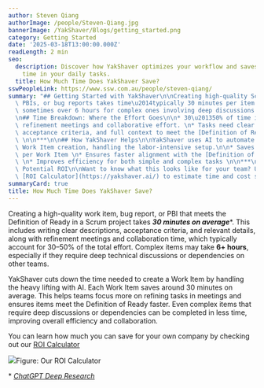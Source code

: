 ```yaml
---
author: Steven Qiang
authorImage: /people/Steven-Qiang.jpg
bannerImage: /YakShaver/Blogs/getting_started.png
category: Getting Started
date: '2025-03-18T13:00:00.000Z'
readLength: 2 min
seo:
  description: Discover how YakShaver optimizes your workflow and saves you valuable
    time in your daily tasks.
  title: How Much Time Does YakShaver Save?
sswPeopleLink: https://www.ssw.com.au/people/steven-qiang/
summary: "## Getting Started with YakShaver\n\nCreating high-quality Scrum Work Items,\
  \ PBIs, or bug reports takes time\u2014typically 30 minutes per item on average,\
  \ sometimes over 6 hours for complex ones involving deep discussions or dependencies.\n\
  \n## Time Breakdown: Where the Effort Goes\n\n* 30\u201350% of time is spent in\
  \ refinement meetings and collaborative effort. \n* Tasks need clear descriptions,\
  \ acceptance criteria, and full context to meet the [Definition of Ready](https://www.ssw.com.au/rules/have-a-definition-of-ready/).\
  \ \n\n***\n\n## How YakShaver Helps\n\nYakShaver uses AI to automate and accelerate\
  \ Work Item creation, handling the labor-intensive setup.\n\n* Saves \\~30 minutes\
  \ per Work Item \n* Ensures faster alignment with the [Definition of Ready](https://www.ssw.com.au/rules/have-a-definition-of-ready/)\
  \ \n* Improves efficiency for both simple and complex tasks \n\n***\n\n## See Your\
  \ Potential ROI\n\nWant to know what this looks like for your team? Use the built-in\
  \ [ROI Calculator](https://yakshaver.ai/) to estimate time and cost savings.\n"
summaryCard: true
title: How Much Time Does YakShaver Save?
---
```

Creating a high-quality work item, bug report, or PBI that meets the Definition of Ready in a Scrum project takes ***30 minutes on average***\*. This includes writing clear descriptions, acceptance criteria, and relevant details, along with refinement meetings and collaboration time, which typically account for 30–50% of the total effort. Complex items may take **6+ hours**, especially if they require deep technical discussions or dependencies on other teams.

YakShaver cuts down the time needed to create a Work Item by handling the heavy lifting with AI. Each Work Item saves around 30 minutes on average. This helps teams focus more on refining tasks in meetings and ensures items meet the Definition of Ready faster. Even complex items that require deep discussions or dependencies can be completed in less time, improving overall efficiency and collaboration.

You can learn how much you can save for your own company by checking out our [ROI Calculator](https://yakshaver.ai)

![](/YakShaver/Blogs/ROI.png)Figure: Our ROI Calculator

\* *[ChatGPT Deep Research](https://chatgpt.com/share/67d8bdb0-0f60-800d-af20-baba64a9a2eb?)*
